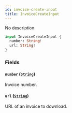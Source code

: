 ```yaml
---
id: invoice-create-input
title: InvoiceCreateInput
---
```



No description

```graphql
input InvoiceCreateInput {
  number: String!
  url: String!
}
```


### Fields

#### `number` ([`String`](../../../developer/api-reference/scalars/string))

Invoice number.


#### `url` ([`String`](../../../developer/api-reference/scalars/string))

URL of an invoice to download.




